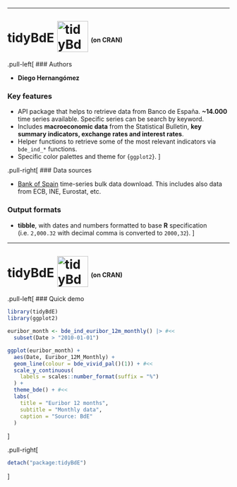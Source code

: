 
---

# tidyBdE <img src="https://ropenspain.github.io/tidyBdE/logo.png" alt="tidyBdE-logo" height="70" style="margin-top: -10px;vertical-align: middle;"> <span style="font-size: 50%;">(on CRAN)</span>

.pull-left[
### Authors

- **Diego Hernangómez**

### Key features

- API package that helps to retrieve data from Banco de España.
  **~14.000** time series available. Specific series can be search by keyword.
- Includes **macroeconomic data** from the Statistical Bulletin,
  **key summary indicators, exchange rates and interest rates**.
- Helper functions to retrieve some of the most relevant indicators via `bde_ind_*` functions.
- Specific color palettes and theme for {`ggplot2`}.
]

.pull-right[
### Data sources

- [Bank of Spain](https://www.bde.es/webbde/en/estadis/infoest/descarga_series_temporales.html) 
  time-series bulk data download. This includes also data from ECB, INE, Eurostat, etc.

### Output formats

- **tibble**, with dates and numbers formatted to base **R** specification 
  (i.e. `2,000.32` with decimal comma is converted to `2000,32`).
]

---

# tidyBdE <img src="https://ropenspain.github.io/tidyBdE/logo.png" alt="tidyBdE-logo" height="70" style="margin-top: -10px;vertical-align: middle;"> <span style="font-size: 50%;">(on CRAN)</span>

.pull-left[
### Quick demo

```r
library(tidyBdE)
library(ggplot2)

euribor_month <- bde_ind_euribor_12m_monthly() |> #<<
  subset(Date > "2010-01-01")

ggplot(euribor_month) +
  aes(Date, Euribor_12M_Monthly) +
  geom_line(colour = bde_vivid_pal()(1)) + #<<
  scale_y_continuous(
    labels = scales::number_format(suffix = "%")
  ) +
  theme_bde() + #<<
  labs(
    title = "Euribor 12 months",
    subtitle = "Monthly data",
    caption = "Source: BdE"
  )
```
]

.pull-right[
```r
detach("package:tidyBdE")
```
]
